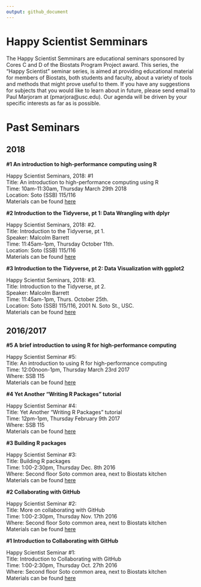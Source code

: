```yaml
---
output: github_document
---
```


# Happy Scientist Semminars

The Happy Scientist Semminars are educational seminars sponsored by Cores C and D of the Biostats Program Project award. This series, the "Happy Scientist" seminar series, is aimed at providing educational material for members of Biostats, both students and faculty, about a variety of tools and methods that might prove useful to them. If you have any suggestions for subjects that you would like to learn about in future, please send email to Paul Marjoram at (pmarjora@usc.edu). Our agenda will be driven by your specific interests as far as is possible. 

# Past Seminars

## 2018

**#1 An introduction to high-performance computing using R**

Happy Scientist Seminars, 2018: #1  
Title: An introduction to high-performance computing using R  
Time: 10am-11:30am, Thursday March 29th 2018  
Location: Soto (SSB) 115/116  
Materials can be found [here](seminars/2018-01_high-performance/)  

**#2 Introduction to the Tidyverse, pt 1: Data Wrangling with dplyr**  

Happy Scientist Seminars, 2018: #2.  
Title: Introduction to the Tidyverse, pt 1.  
Speaker: Malcolm Barrett  
Time: 11:45am-1pm, Thursday October 11th.  
Location: Soto (SSB) 115/116  
Materials can be found [here](seminars/2018-02_intro-tidyverse/)  

**#3 Introduction to the Tidyverse, pt 2: Data Visualization with ggplot2**  

Happy Scientist Seminars, 2018: #3.  
Title: Introduction to the Tidyverse, pt 2.  
Speaker: Malcolm Barrett  
Time: 11:45am-1pm, Thurs. October 25th.  
Location: Soto (SSB) 115/116, 2001 N. Soto St., USC.  
Materials can be found [here](seminars/2018-02_intro-tidyverse/)  

## 2016/2017

**#5 A brief introduction to using R for high-performance computing**  

Happy Scientist Seminar #5:  
Title: An introduction to using R for high-performance computing  
Time: 12:00noon-1pm, Thursday March 23rd 2017  
Where: SSB 115  
Materials can be found [here](seminars/2017-05_high-performance/)  

**#4 Yet Another "Writing R Packages" tutorial**  

Happy Scientist Seminar #4:  
Title: Yet Another "Writing R Packages" tutorial  
Time: 12pm-1pm, Thursday February 9th 2017  
Where: SSB 115  
Materials can be found [here](seminars/2017-04_r-package/)  

**#3 Building R packages**  

Happy Scientist Seminar #3:  
Title: Building R packages  
Time: 1:00-2:30pm, Thursday Dec. 8th 2016  
Where: Second floor Soto common area, next to Biostats kitchen  
Materials can be found [here](seminars/2016-03_r-package/)  

**#2 Collaborating with GitHub**  

Happy Scientist Seminar #2:  
Title: More on collaborating with GitHub  
Time: 1:00-2:30pm, Thursday Nov. 17th 2016  
Where: Second floor Soto common area, next to Biostats kitchen  
Materials can be found [here](seminars/2016-02_github/)  

**#1 Introduction to Collaborating with GitHub**  

Happy Scientist Seminar #1:  
Title: Introduction to Collaborating with GitHub  
Time: 1:00-2:30pm, Thursday Oct. 27th 2016  
Where: Second floor Soto common area, next to Biostats kitchen  
Materials can be found [here](seminars/2016-01_github/)  
